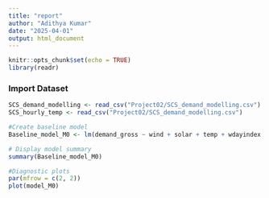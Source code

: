 ```yaml
---
title: "report"
author: "Adithya Kumar"
date: "2025-04-01"
output: html_document
---
```


```r
knitr::opts_chunk$set(echo = TRUE)
library(readr)
```

### Import Dataset
```r
SCS_demand_modelling <- read_csv("Project02/SCS_demand_modelling.csv")
SCS_hourly_temp <- read_csv("Project02/SCS_demand_modelling.csv")

```


```r
#Create baseline model
Baseline_model_M0 <- lm(demand_gross ~ wind + solar + temp + wdayindex + monthindex, data = scs_data)

# Display model summary
summary(Baseline_model_M0)

#Diagnostic plots
par(mfrow = c(2, 2))
plot(model_M0)

```

```r


```

```r


```


